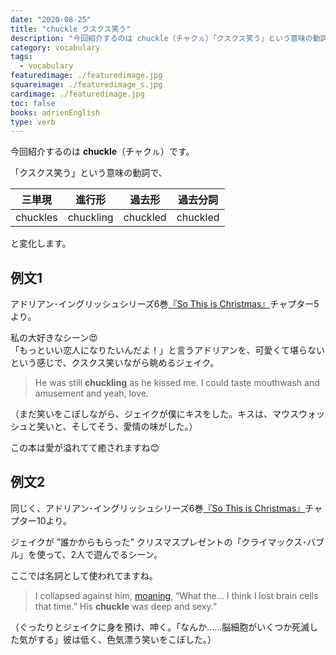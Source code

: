 ```yaml
---
date: "2020-08-25"
title: "chuckle クスクス笑う"
description: "今回紹介するのは chuckle（チャクㇽ）「クスクス笑う」という意味の動詞です。例文は、アドリアン･イングリッシュシリーズ6巻『So This is Christmas』より"
category: vocabulary
tags:
  - vocabulary
featuredimage: ./featuredimage.jpg
squareimage: ./featuredimage_s.jpg
cardimage: ./featuredimage.jpg
toc: false
books: adrienEnglish
type: verb
---
```



今回紹介するのは __chuckle__（チャクㇽ）です。  

「クスクス笑う」という意味の動詞で、

|三単現|進行形|過去形|過去分詞|
|---|---|---|---|
|chuckles|chuckling|chuckled|chuckled|

と変化します。

## 例文1

アドリアン･イングリッシュシリーズ6巻[『So This is Christmas』](https://amzn.to/3113J5T)チャプター5より。

私の大好きなシーン😍  
「もっといい恋人になりたいんだよ！」と言うアドリアンを、可愛くて堪らないという感じで、クスクス笑いながら眺めるジェイク。

<Blockquote book srcBook="soThisIsChristmas" lang="en" chapter="5">
He was still <strong>chuckling</strong> as he kissed me. I could taste mouthwash and amusement and yeah, love.
</Blockquote>

<p className="translation">（まだ笑いをこぼしながら、ジェイクが僕にキスをした。キスは、マウスウォッシュと笑いと、そしてそう、愛情の味がした。）</p>

この本は愛が溢れてて癒されますね😊

## 例文2

同じく、アドリアン･イングリッシュシリーズ6巻[『So This is Christmas』](https://amzn.to/3113J5T)チャプター10より。

ジェイクが ”誰かからもらった” クリスマスプレゼントの「クライマックス･バブル」を使って、2人で遊んでるシーン。

ここでは名詞として使われてますね。

<Blockquote book srcBook="soThisIsChristmas" lang="en" chapter="10">
I collapsed against him, <a href="/vocabulary/moan/">moaning</a>, “What the… I think I lost brain cells that time.” His <strong>chuckle</strong> was deep and sexy.”
</Blockquote>

<p className="translation">（ぐったりとジェイクに身を預け、呻く。「なんか……脳細胞がいくつか死滅した気がする」彼は低く、色気漂う笑いをこぼした。）</p>

<VocabularyFooter book="soThisIsChristmas" />
